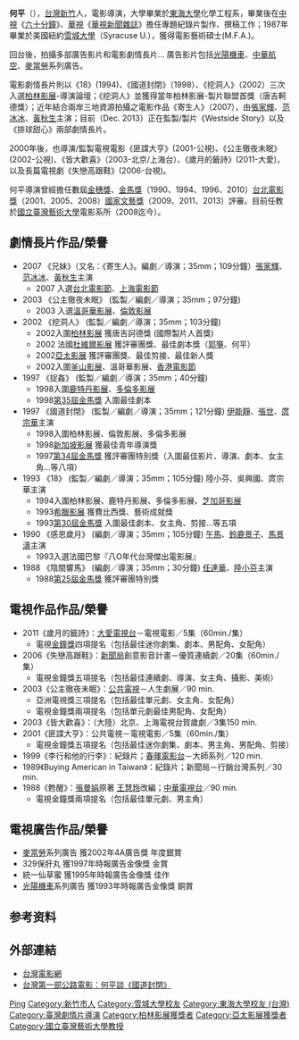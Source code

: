 {{Otheruses|何平}}
{{藝人
|姓名 = 何平
|類型 = 導演
|圖片 =<!--建議使用自由版權圖像-->
|圖片尺寸 =
|圖片簡介 =
|本名 =
|外文名 =
|外文 = 
|羅馬拼音 = Ho Ping
|英文名 =
|暱稱 =
|其他藝名 =
|國籍 = {{ROC}}
|民族 =
|籍貫 =
|出生日期 = {{birth year and age|1957}}
|出生地點 = {{ROC|臺灣省}}[[新竹市_(縣轄市)|新竹市]]
|逝世日期 =
|逝世地點 =
|職業 = 導演、編劇、剪輯、教授
|語言 =
|教育程度 =  {{flagicon|Republic of China}}[[東海大學_(臺灣)|東海大學]]化學工程系學士<br>{{flagicon|United States of America}}[[紐約|紐約]][[雪城大學|雪城大學]]視覺藝術研究所電影藝術碩士
|宗教信仰 =
|配偶 =
|兒女 =
|父母 =
|音樂類型 =
|演奏樂器 =
|出道地點 =
|出道作 = 《陰間響馬》
|出道日期 =
|代表作 =
|活躍年代 = 1988年至今
|唱片公司 =
|經紀公司 =
|網站 =
|相關團體 =
|獎項 =以《18》(1994)、《國道封閉》（1998）、《挖洞人》（2002）三次入選柏林影展
|IMDb = 0387365
|現任成員 =
|過往成員 =
|音樂專輯 =
|電影 =
|主持節目 =
|電視劇 =
|廣播劇 =
|舞台劇 =
|書籍 =
}}
'''何平'''（{{bd|1957年||}}），[[台灣|台灣]][[新竹|新竹]]人，電影導演，大學畢業於[[東海大學_(台灣)|東海大學]]化學工程系，畢業後在[[中視|中視]]《[[60分鐘_(中視)|六十分鐘]]》、[[華視|華視]]《[[華視新聞雜誌|華視新聞雜誌]]》擔任專題紀錄片製作、撰稿工作；1987年畢業於美國紐約[[雪城大學|雪城大學]]（Syracuse U.），獲得電影藝術碩士(M.F.A.)。

回台後，拍攝多部廣告影片和電影劇情長片… 廣告影片包括[[光陽機車|光陽機車]]、[[中華航空|中華航空]]、[[麥當勞|麥當勞]]系列廣告。 

電影劇情長片則以《18》(1994)、《國道封閉》（1998）、《挖洞人》（2002）三次入選[[柏林影展|柏林影展]]-導演論壇；《挖洞人》並獲得當年柏林影展-製片聯盟首獎（唐吉軻德獎）；近年結合兩岸三地資源拍攝之電影作品《寄生人》（2007），由[[張家輝|張家輝]]、[[范冰冰|范冰冰]]、[[黃秋生|黃秋生]]主演；目前（Dec. 2013）正在監製/製片《Westside Story》以及《排球甜心》兩部劇情長片。

2000年後，也導演/監製電視電影《匪諜大亨》(2001-公視)、《公主徹夜未眠》(2002-公視)、《皆大歡喜》（2003-北京/上海台）、《歲月的籤詩》(2011-大愛)，以及長篇電視劇《失戀高跟鞋》(2006-台視)。

何平導演曾經擔任數屆[[金穗獎|金穗獎]]、[[金馬獎|金馬獎]]（1990、1994、1996、2010）[[台北電影獎|台北電影獎]]（2001、2005、2008）[[國家文藝獎|國家文藝獎]]（2009、2011、2013）評審。目前任教於[[國立臺灣藝術大學|國立臺灣藝術大學]]電影系所（2008迄今）。

== 劇情長片作品/榮譽 ==
* 2007  《兄妹》（又名：《寄生人》。編劇／導演；35mm；109分鐘）[[張家輝|張家輝]]、[[范冰冰|范冰冰]]、[[黃秋生|黃秋生]]主演
** 2007 入選[[台北電影節|台北電影節]]、[[上海電影節|上海電影節]]
* 2003  《公主徹夜未眠》 (監製／編劇／導演；35mm；97分鐘)  
** 2003 入選[[溫哥華影展|溫哥華影展]]、[[倫敦影展|倫敦影展]]
* 2002  《挖洞人》 (監製／編劇／導演；35mm；103分鐘)  
** 2002入圍[[柏林影展|柏林影展]] 獲唐吉訶德獎 (國際製片人首獎)
** 2002 法國[[杜維爾影展|杜維爾影展]] 獲評審團獎、最佳劇本獎（[[郭箏|郭箏]]、何平）
** 2002[[亞太影展|亞太影展]] 獲評審團獎、最佳剪接、最佳新人獎
** 2002入圍[[釜山影展|釜山影展]]、溫哥華影展、[[香港電影節|香港電影節]]
* 1997  《捉姦》 (監製／編劇／導演；35mm；40分鐘)  
** 1998入圍[[鹿特丹影展|鹿特丹影展]]、[[多倫多影展|多倫多影展]]
** 1998[[第35屆金馬獎|第35屆金馬獎]] 入圍最佳劇本
* 1997  《國道封閉》 (監製／編劇／導演；35mm；121分鐘) [[伊能靜|伊能靜]]、[[張世|張世]]、[[庹宗華|庹宗華]]主演 
** 1998入圍柏林影展、倫敦影展、多倫多影展
** 1998[[新加坡影展|新加坡影展]] 獲最佳青年導演獎
** 1997[[第34屆金馬獎|第34屆金馬獎]] 獲評審團特別獎（入圍最佳影片、導演、劇本、女主角…等八項）
* 1993  《18》  (監製／編劇／導演；35mm；105分鐘) 陸小芬、吳興國、庹宗華主演 
** 1994入圍柏林影展、鹿特丹影展、多倫多影展、[[芝加哥影展|芝加哥影展]]
** 1993[[希臘影展|希臘影展]] 獲費比西獎、藝術成就獎
** 1993[[第30屆金馬獎|第30屆金馬獎]] 入圍最佳劇本、女主角、剪接…等五項
* 1990  《感恩歲月》 (編劇／導演；35mm；105分鐘) [[午馬|午馬]]、[[鈴鹿景子|鈴鹿景子]]、[[馬景濤|馬景濤]]主演  
** 1993入選法國巴黎『八O年代台灣傑出電影展』
* 1988 《陰間響馬》 (編劇／導演；35mm；30分鐘) [[任達華|任達華]]、[[陸小芬|陸小芬]]主演  
** 1988[[第25屆金馬獎|第25屆金馬獎]] 獲評審團特別獎

== 電視作品作品/榮譽 ==
* 2011《歲月的籤詩》：[[大愛電視台|大愛電視台]]－電視電影／5集（60min./集）
** 電視[[金鐘獎|金鐘獎]]四項提名（包括最佳迷你劇集、劇本、男配角、女配角）
* 2006《失戀高跟鞋》：[[行政院新聞局|新聞局]]創意影音計畫－優質連續劇／20集（60min./集）
** 電視金鐘獎五項提名（包括最佳連續劇、導演、女主角、攝影、美術）
* 2003《公主徹夜未眠》：[[公共電視台|公共電視]]－人生劇展／90 min.
** 亞洲電視獎三項提名（包括最佳單元劇、女主角、女配角）
** 電視金鐘獎兩項提名（包括單元劇最佳男配角、女配角）
* 2003《皆大歡喜》：（大陸）北京、上海電視台賀歲劇／3集150 min.  
* 2001《匪諜大亨》：公共電視－電視電影／5集（60min./集）
** 電視金鐘獎五項提名（包括最佳迷你劇集、劇本、男主角、男配角、剪接）
* 1999《李行和他的行李》：紀錄片；[[春暉電影台|春暉電影台]]－大師系列／120 min.
* 1989《Buying American in Taiwan》：紀錄片；新聞局－行銷台灣系列／30 min.
* 1988《甦醒》：[[張曼娟|張曼娟]]原著 [[王慧玲|王慧玲]]改編；[[中華電視台|中華電視台]]／90 min.
** 電視金鐘獎兩項提名（包括最佳單元劇、男主角）

== 電視廣告作品/榮譽 ==
* [[麥當勞|麥當勞]]系列廣告     獲2002年4A廣告獎 年度銀賞
* 329保肝丸            獲1997年時報廣告金像獎 金賞
* 統一仙草蜜            獲1995年時報廣告金像獎 佳作
* [[光陽機車|光陽機車]]系列廣告  獲1993年時報廣告金像獎 銅賞

== 参考资料 ==
{{reflist}}

== 外部連結 ==
* [http://tc.gio.gov.tw/ct.asp?xItem=12447&ctNode=39 台灣電影網]{{dead link|date=2017年11月 |bot=InternetArchiveBot |fix-attempted=yes }}
* [http://ctfa74.pixnet.net/blog/post/22828671 台灣第一部公路電影：何平談《國道封閉》] {{Wayback|url=http://ctfa74.pixnet.net/blog/post/22828671 |date=20191205142021 }}

{{金馬獎年度臺灣傑出電影工作者}}
{{Authority control}}
{{DEFAULTSORT:He何}}
[[Category:何姓|Ping]]
[[Category:新竹市人|Category:新竹市人]]
[[Category:雪城大學校友|Category:雪城大學校友]]
[[Category:東海大學校友_(台灣)|Category:東海大學校友 (台灣)]]
[[Category:臺灣劇情片導演|Category:臺灣劇情片導演]]
[[Category:柏林影展獲獎者|Category:柏林影展獲獎者]]
[[Category:亞太影展獲獎者|Category:亞太影展獲獎者]]
[[Category:國立臺灣藝術大學教授|Category:國立臺灣藝術大學教授]]